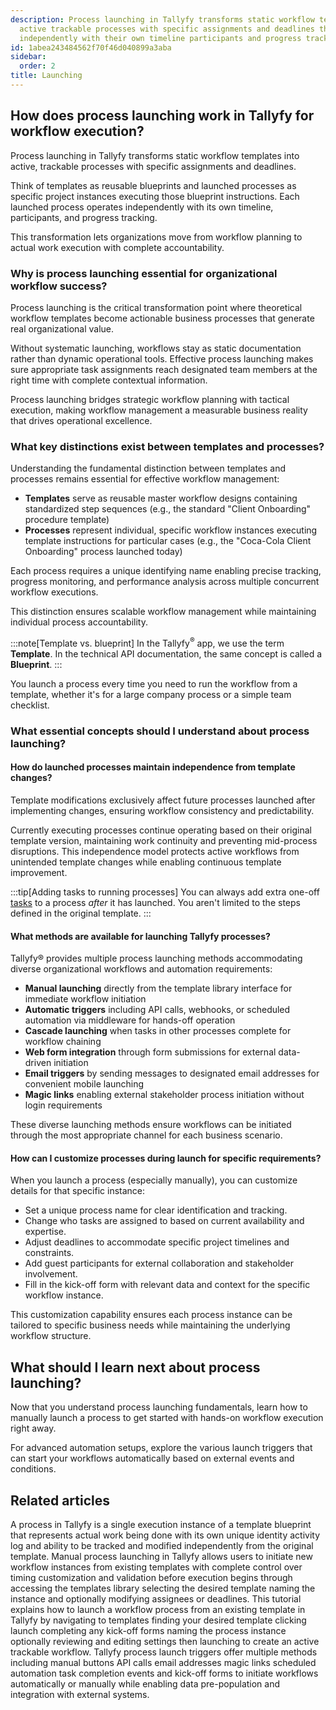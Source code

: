 ```yaml
---
description: Process launching in Tallyfy transforms static workflow templates into
  active trackable processes with specific assignments and deadlines that operate
  independently with their own timeline participants and progress tracking.
id: 1abea243484562f70f46d040899a3aba
sidebar:
  order: 2
title: Launching
---
```


## How does process launching work in Tallyfy for workflow execution?

Process launching in Tallyfy transforms static workflow templates into active, trackable processes with specific assignments and deadlines.

Think of templates as reusable blueprints and launched processes as specific project instances executing those blueprint instructions. Each launched process operates independently with its own timeline, participants, and progress tracking.

This transformation lets organizations move from workflow planning to actual work execution with complete accountability.

### Why is process launching essential for organizational workflow success?

Process launching is the critical transformation point where theoretical workflow templates become actionable business processes that generate real organizational value.

Without systematic launching, workflows stay as static documentation rather than dynamic operational tools. Effective process launching makes sure appropriate task assignments reach designated team members at the right time with complete contextual information.

Process launching bridges strategic workflow planning with tactical execution, making workflow management a measurable business reality that drives operational excellence.

### What key distinctions exist between templates and processes?

Understanding the fundamental distinction between templates and processes remains essential for effective workflow management:

*   **Templates** serve as reusable master workflow designs containing standardized step sequences (e.g., the standard "Client Onboarding" procedure template)
*   **Processes** represent individual, specific workflow instances executing template instructions for particular cases (e.g., the "Coca-Cola Client Onboarding" process launched today)

Each process requires a unique identifying name enabling precise tracking, progress monitoring, and performance analysis across multiple concurrent workflow executions.

This distinction ensures scalable workflow management while maintaining individual process accountability.

:::note[Template vs. blueprint]
In the Tallyfy<sup>®</sup> app, we use the term **Template**. In the technical API documentation, the same concept is called a **Blueprint**.
:::

You launch a process every time you need to run the workflow from a template, whether it's for a large company process or a simple team checklist.

### What essential concepts should I understand about process launching?

#### How do launched processes maintain independence from template changes?
Template modifications exclusively affect future processes launched after implementing changes, ensuring workflow consistency and predictability.

Currently executing processes continue operating based on their original template version, maintaining work continuity and preventing mid-process disruptions. This independence model protects active workflows from unintended template changes while enabling continuous template improvement.

:::tip[Adding tasks to running processes]
You can always add extra one-off [tasks](/products/pro/tracking-and-tasks/tasks/) to a process *after* it has launched. You aren't limited to the steps defined in the original template.
:::

#### What methods are available for launching Tallyfy processes?
Tallyfy® provides multiple process launching methods accommodating diverse organizational workflows and automation requirements:

*   **Manual launching** directly from the template library interface for immediate workflow initiation
*   **Automatic triggers** including API calls, webhooks, or scheduled automation via middleware for hands-off operation
*   **Cascade launching** when tasks in other processes complete for workflow chaining
*   **Web form integration** through form submissions for external data-driven initiation
*   **Email triggers** by sending messages to designated email addresses for convenient mobile launching
*   **Magic links** enabling external stakeholder process initiation without login requirements

These diverse launching methods ensure workflows can be initiated through the most appropriate channel for each business scenario.

#### How can I customize processes during launch for specific requirements?
When you launch a process (especially manually), you can customize details for that specific instance:
*   Set a unique process name for clear identification and tracking.
*   Change who tasks are assigned to based on current availability and expertise.
*   Adjust deadlines to accommodate specific project timelines and constraints.
*   Add guest participants for external collaboration and stakeholder involvement.
*   Fill in the kick-off form with relevant data and context for the specific workflow instance.

This customization capability ensures each process instance can be tailored to specific business needs while maintaining the underlying workflow structure.


<PageTree />

## What should I learn next about process launching?

Now that you understand process launching fundamentals, learn how to manually launch a process to get started with hands-on workflow execution right away.

For advanced automation setups, explore the various launch triggers that can start your workflows automatically based on external events and conditions.


## Related articles
<CardGrid>
<LinkTitleCard header="<b>Tracking And Tasks > More about processes</b>" href="/products/pro/tracking-and-tasks/processes/" > A process in Tallyfy is a single execution instance of a template blueprint that represents actual work being done with its own unique identity activity log and ability to be tracked and modified independently from the original template. </LinkTitleCard>
<LinkTitleCard header="<b>Launching > Launch manually</b>" href="/products/pro/launching/how-can-i-launch-a-process-in-tallyfy/" > Manual process launching in Tallyfy allows users to initiate new workflow instances from existing templates with complete control over timing customization and validation before execution begins through accessing the templates library selecting the desired template naming the instance and optionally modifying assignees or deadlines. </LinkTitleCard>
<LinkTitleCard header="<b>Tutorials > Launch a process</b>" href="/products/pro/tutorials/your-first-process/" > This tutorial explains how to launch a workflow process from an existing template in Tallyfy by navigating to templates finding your desired template clicking launch completing any kick-off forms naming the process instance optionally reviewing and editing settings then launching to create an active trackable workflow. </LinkTitleCard>
<LinkTitleCard header="<b>Launching > Triggers</b>" href="/products/pro/launching/triggers/" > Tallyfy process launch triggers offer multiple methods including manual buttons API calls email addresses magic links scheduled automation task completion events and kick-off forms to initiate workflows automatically or manually while enabling data pre-population and integration with external systems. </LinkTitleCard>
</CardGrid>